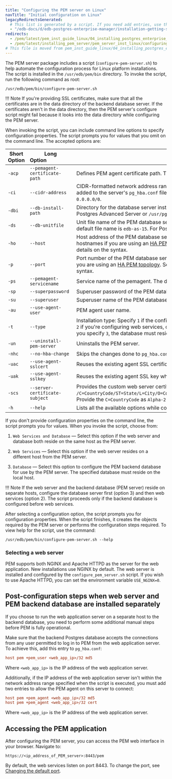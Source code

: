 ```yaml
---
title: "Configuring the PEM server on Linux"
navTitle: "Initial configuration on Linux"
legacyRedirectsGenerated:
  # This list is generated by a script. If you need add entries, use the `legacyRedirects` key.
  - "/edb-docs/d/edb-postgres-enterprise-manager/installation-getting-started/linux-installation-guide/8.0/configuring_the_pem_server_on_linux.html"
redirects:
  - /pem/latest/pem_inst_guide_linux/04_installing_postgres_enterprise_manager/05_configuring_the_pem_server_on_linux/
  - /pem/latest/installing_pem_server/pem_server_inst_linux/configuring_the_pem_server_on_linux/
# This file is moved from pem_inst_guide_linux/04_installing_postgres_enterprise_manager
---
```


The PEM server package includes a script (`configure-pem-server.sh`) to help automate the configuration process for Linux platform installations. 
The script is installed in the `/usr/edb/pem/bin` directory. To invoke the script, run the following command as root:

```shell
/usr/edb/pem/bin/configure-pem-server.sh
```

!!! Note
    If you're providing SSL certificates, make sure that all the certificates are in the data directory of the backend database server. If the certificates aren't in the data directory, then the PEM server's configure script might fail because it looks into the data directory while configuring the PEM server.


When invoking the script, you can include command line options to specify configuration properties. The script prompts you for values that you omit on the command line. The accepted options are:

| Short Option  | Long Option&nbsp;&nbsp;&nbsp;&nbsp;&nbsp;&nbsp;&nbsp;&nbsp;&nbsp;&nbsp;&nbsp;&nbsp;&nbsp;&nbsp;&nbsp;&nbsp;&nbsp;&nbsp;                               | Description                                                                                                                                                                                                                                                                         |
|---------------|--------------------------|-------------------------------------------------------------------------------------------------------------------------------------------------------------------------------------------------------------------------------------------------------------------------------------|
| `-acp` | `--pemagent-certificate-path`  | Defines PEM agent certificate path. The default is `/root/.pem`.                                                                                                                                                                                                                    |
| `-ci`  | `--cidr-address`               | CIDR-formatted network address range that agents connect to the server from, to be added to the server's `pg_hba.conf` file, for example, `192.168.1.0/24`. The default is `0.0.0.0/0`.                                                                                             |
| `-dbi` | `--db-install-path`            | Directory for the database server installation, for example, `/usr/edb/as15` for EDB Postgres Advanced Server or `/usr/pgsql-15` for PostgreSQL.                                                                                                                                    |
| `-ds`  | `--db-unitfile`                | Unit file name of the PEM database server. For EDB Postgres Advanced Server, the default file name is `edb-as-15`. For PostgreSQL, it's `postgresql-15`.                                                                                                                            |
| `-ho`  | `--host`                       | Host address of the PEM database server. This can be a comma-separated list of IPs or hostnames if you are using an [HA PEM topology](/pem/10/considerations/ha_pem). See the [libpq documentation](https://www.postgresql.org/docs/current/libpq-connect.html#LIBPQ-MULTIPLE-HOSTS) for more details on the syntax.                                                                                                                                                                                                                                            |
| `-p`   | `--port`                       | Port number of the PEM database server. This can be a comma-separated list of ports if you are using an [HA PEM topology](/pem/10/considerations/ha_pem). See the [libpq documentation](https://www.postgresql.org/docs/current/libpq-connect.html#LIBPQ-MULTIPLE-HOSTS) for more details on the syntax.                                                                                                                                                                                                                                            |
| `-ps`  | `--pemagent-servicename`       | Service name of the pemagent. The default value is `pemagent`.                                                                                                                                                                                                                      |
| `-sp`  | `--superpassword`              | Superuser password of the PEM database server. This value is required.                                                                                                                                                                                                              |
| `-su`  | `--superuser`                  | Superuser name of the PEM database server.                                                                                                                                                                                                                                          |
| `-au`  | `--use-agent-user`             | PEM agent user name.                                                                                                                                                                                                                                                                |
| `-t`   | `--type`                       | Installation type: Specify `1` if the configuration is for web services and backend database, `2` if you're configuring web services, or `3` if you're configuring the backend database. If you specify `3`, the database must reside on the local host.                            |
| `-un`  | `--uninstall-pem-server`       | Uninstalls the PEM server.                                                                                                                                                                                                                                                          |
| `-nhc` | `--no-hba-change`              | Skips the changes done to `pg_hba.conf` and `pg_config` files.                                                                                                                                                                                                                      |
| `-uac` | `--use-agent-sslcert`          | Reuses the existing agent SSL certificate while configuring the PEM server.                                                                                                                                                                                                         |
| `-uak` | `--use-agent-sslkey`           | Reuses the existing agent SSL key while configuring the PEM server.                                                                                                                                                                                                                 |
| `-scs` | `--server-certificate-subject` | Provides the custom web server certificate subject. The format is `/C=CountryCode/ST=State/L=City/O=Company/CN=Hostname/emailAddress=user@company.com`. Provide the `C=CountryCode` as `Alpha-2` code. |
| `-h`   | `--help`                       | Lists all the available options while configuring the PEM server.                                                                                                                                                                                                                   |

If you don't provide configuration properties on the command line, the script prompts you for values. When you invoke the script, choose from:

1.  `Web Services and Database` &mdash; Select this option if the web server and database both reside on the same host as the PEM server.

2.  `Web Services` &mdash; Select this option if the web server resides on a different host from the PEM server.

3.  `Database` &mdash; Select this option to configure the PEM backend database for use by the PEM server. The specified database must reside on the local host.

!!! Note
    If the web server and the backend database (PEM server) reside on separate hosts, configure the database server first (option 3) and then web services (option 2). The script proceeds only if the backend database is configured before web services.

After selecting a configuration option, the script prompts you for configuration properties. When the script finishes, it creates the objects required by the PEM server or performs the configuration steps required. To view help for the script, use the command:

```shell
/usr/edb/pem/bin/configure-pem-server.sh --help
```

### Selecting a web server

PEM supports both NGINX and Apache HTTPD as the server for the web application. New installations use NGINX by default. The web server is installed and configured by the `configure_pem_server.sh` script. 
If you wish to use Apache HTTPD, you can set the environment variable `USE_NGINX=0`.

## Post-configuration steps when web server and PEM backend database are installed separately

If you choose to run the web application server on a separate host to the backend database, you need to perform some additional manual steps before PEM is fully operational.

Make sure that the backend Postgres database accepts the connections from any user permitted to log in to PEM from the web application server. To achieve this, add this entry to `pg_hba.conf`: 

```ini
host pem +pem_user <web_app_ip>/32 md5
```
Where `<web_app_ip>` is the IP address of the web application server.

Additionally, if the IP address of the web application server isn't within the network address range specified when the script is executed, you must add two entries to allow the PEM agent on this server to connect:


```ini
host pem +pem_agent <web_app_ip>/32 md5
host pem +pem_agent <web_app_ip>/32 cert
```

Where `<web_app_ip>` is the IP address of the web application server.

## Accessing the PEM application

After configuring the PEM server, you can access the PEM web interface in your browser. Navigate to:

```text
https://<ip_address_of_PEM_server>:8443/pem
```

By default, the web services listen on port 8443. To change the port, see [Changing the default port](../changing_default_port).
